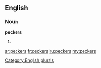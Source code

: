 ==English==

===Noun===
'''peckers'''

# {{plural of|[[pecker]]}}

[[Category:English plurals]]

[[ar:peckers]]
[[fr:peckers]]
[[ku:peckers]]
[[my:peckers]]